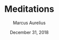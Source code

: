 ---
title: Meditations
author: Marcus Aurelius
date: December 31, 2018
rating: 10
coverImage: /books/meditations.jpg
spineColor: "#ffffff"
textColor: "#000000"
---
